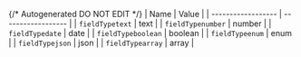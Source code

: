 {/* Autogenerated DO NOT EDIT  */}
| Name               | Value              |
| ------------------ | ------------------ |
| `fieldTypetext`    | text               |
| `fieldTypenumber`  | number             |
| `fieldTypedate`    | date               |
| `fieldTypeboolean` | boolean            |
| `fieldTypeenum`    | enum               |
| `fieldTypejson`    | json               |
| `fieldTypearray`   | array              |